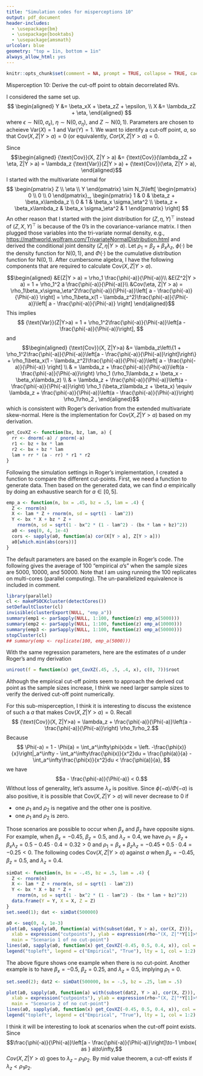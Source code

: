 ```yaml
---
title: "Simulation codes for misperceptions 10"
output: pdf_document
header-includes: 
  - \usepackage{bm}
  - \usepackage{booktabs}
  - \usepackage{amsmath}
urlcolor: blue
geometry: "top = 1in, bottom = 1in"
always_allow_html: yes
---
```


\newcommand{\Var}{ {\text{Var}}}
\newcommand{\Cov}{ {\text{Cov}}}

```R
knitr::opts_chunk$set(comment = NA, prompt = TRUE, collapse = TRUE, cache = TRUE, warning = FALSE)
```

Misperception 10: Derive the cut-off point to obtain decorrelated RVs. 


I considered the same set up. 
$$
\begin{aligned}
Y &= \beta_xX + \beta_zZ + \epsilon, \\
X &= \lambda_zZ + \eta, 
\end{aligned}
$$
where $\epsilon\sim\mbox{N}(0, \sigma_\epsilon)$, $\eta\sim\mbox{N}(0, \sigma_\eta)$, 
and $Z\sim\mbox{N}(0, 1)$. 
Parameters are chosen to acheieve $\Var(X) = 1$ and $\Var(Y) = 1$.
We want to identify a cut-off point, $a$, so that 
$\Cov(X, Z|Y > a) = 0$ (or equivalently, $Cor(X, Z|Y > a) = 0$.


Since
$$\begin{aligned}
\Cov(X, Z|Y > a) &= \Cov(\lambda_zZ + \eta, Z|Y > a) = \lambda_z\Var(Z|Y > a) + \Cov(\eta, Z|Y > a),
\end{aligned}$$
I started with the multivariate normal for
$$
\begin{pmatrix} Z \\ \eta \\ Y \end{pmatrix} \sim
N_3\left[
\begin{pmatrix} 0 \\ 0 \\ 0 \end{pmatrix}_, 
\begin{pmatrix} 1 & 0 & \beta_z + \beta_x\lambda_z \\ 
0 & 1 & \beta_x \sigma_\eta^2 \\ 
\beta_z + \beta_x\lambda_z & \beta_x \sigma_\eta^2 & 1 \end{pmatrix}
\right]
$$
An other reason that I started with the joint distribution for $(Z,\eta, Y)^\top$ 
instead of $(Z,X, Y)^\top$ is because of the 0's in the covariance-variance matrix.
I then plugged those variables into the tri-variate normal density, e.g., 
[https://mathworld.wolfram.com/TrivariateNormalDistribution.html](https://mathworld.wolfram.com/TrivariateNormalDistribution.html) and derived the conditional joint density $(Z, \eta|Y > a)$.
Let $\rho_1 = \beta_z + \beta_x\lambda_z$, 
$\phi(\cdot)$ be the density function for $\mbox{N}(0, 1)$, 
and $\Phi(\cdot)$ be the cumulative distribution function for $\mbox{N}(0, 1)$.
After cumbersome algebra, I have the following components that are required to calculate $\Cov(X, Z|Y > a)$.

$$\begin{aligned}
&E(Z|Y > a) = \rho_1 \frac{\phi(-a)}{\Phi(-a)}\\
&E(Z^2|Y > a) = 1 + \rho_1^2 a \frac{\phi(-a)}{\Phi(-a)}\\
&Cov(\eta, Z|Y > a) = \rho_1\beta_x\sigma_\eta^2\frac{\phi(-a)}{\Phi(-a)}\left[ a - \frac{\phi(-a)}{\Phi(-a)} \right] 
 = \rho_1\beta_x(1 - \lambda_z^2)\frac{\phi(-a)}{\Phi(-a)}\left[ a - \frac{\phi(-a)}{\Phi(-a)} \right] 
\end{aligned}$$ 
This implies
$$ \Var(Z|Y>a) = 1 + \rho_1^2\frac{\phi(-a)}{\Phi(-a)}\left[a - \frac{\phi(-a)}{\Phi(-a)}\right], $$
and 
$$\begin{aligned}
\Cov(X, Z|Y>a) &= \lambda_z\left\{1 + \rho_1^2\frac{\phi(-a)}{\Phi(-a)}\left[a - \frac{\phi(-a)}{\Phi(-a)}\right]\right\} + 
\rho_1\beta_x(1 - \lambda_z^2)\frac{\phi(-a)}{\Phi(-a)}\left[ a - \frac{\phi(-a)}{\Phi(-a)} \right] \\
& = \lambda_z + \frac{\phi(-a)}{\Phi(-a)}\left(a - \frac{\phi(-a)}{\Phi(-a)}\right) \rho_1 (\rho_1\lambda_z + \beta_x - \beta_x\lambda_z) \\
& = \lambda_z + \frac{\phi(-a)}{\Phi(-a)}\left(a - \frac{\phi(-a)}{\Phi(-a)}\right) \rho_1 (\beta_z\lambda_z + \beta_x)
\equiv \lambda_z + \frac{\phi(-a)}{\Phi(-a)}\left(a - \frac{\phi(-a)}{\Phi(-a)}\right) \rho_1\rho_2 , 
\end{aligned}$$
which is consistent with Roger's derivation from the extended multivariate skew-normal.
Here is the implementation for $\Cov(X, Z|Y > a)$ based on my derivation. 
```R
get_CovXZ <- function(bx, bz, lam, a) {
  rr <- dnorm(-a) / pnorm(-a)
  r1 <- bz + bx * lam
  r2 <- bx + bz * lam
  lam + rr * (a - rr) * r1 * r2
}
```

Following the simulation settings in Roger's implementation, I created a function to compare the different cut-points.
First, we need a function to generate data. 
Then based on the generated data, we can find $a$ empirically by doing an exhaustive search for $a\in[0, 5]$.
```R
emp_a <- function(n, bx = .45, bz = .5, lam = .4) {
  Z <- rnorm(n)
  X <- lam * Z + rnorm(n, sd = sqrt(1 - lam^2))
  Y <- bx * X + bz * Z +
    rnorm(n, sd = sqrt(1 - bx^2 * (1 - lam^2) - (bx * lam + bz)^2))
  a0 <- seq(0, 4, 1e-4)
  cors <- sapply(a0, function(a) cor(X[Y > a], Z[Y > a]))
  a0[which.min(abs(cors))]
}
```
The default parameters are based on the example in Roger's code. 
The following gives the average of 100 "empirical $a$'s" when the sample sizes are 5000, 10000, and 50000.
Note that I am using running the 100 replicates on multi-cores (parallel computing).
The un-parallelized equivalence is included in comment.
```R
library(parallel) 
cl <- makePSOCKcluster(detectCores())
setDefaultCluster(cl)
invisible(clusterExport(NULL, "emp_a"))
summary(emp1 <- parSapply(NULL, 1:100, function(z) emp_a(5000)))
summary(emp2 <- parSapply(NULL, 1:100, function(z) emp_a(10000)))
summary(emp3 <- parSapply(NULL, 1:100, function(z) emp_a(50000)))
stopCluster(cl)
## summary(emp <- replicate(100, emp_a(5000)))
```
With the same regression parameters, here are the estimates of $a$ under Roger's and my derivation
```R
uniroot(f = function(x) get_CovXZ(.45, .5, .4, x), c(0, 7))$root
```
Although the empirical cut-off points seem to approach the derived cut point as the sample sizes increase,
I think we need larger sample sizes to verify the derived cut-off point numerically.


For this sub-misperception, I think it is interesting to discuss the existence of such a $a$ that 
makes $\Cov(X, Z|Y > a) = 0$.
Recall 
$$\Cov(X, Z|Y>a) = \lambda_z + \frac{\phi(-a)}{\Phi(-a)}\left(a - \frac{\phi(-a)}{\Phi(-a)}\right) \rho_1\rho_2.$$
Because
$$
\Phi(-a) = 1 - \Phi(a) = \int_a^\infty\phi(x)dx = \left. -\frac{\phi(x)}{x}\right|_a^\infty - \int_a^\infty\frac{\phi(x)}{x^2}du = \frac{\phi(a)}{a} - \int_a^\infty\frac{\phi(x)}{x^2}du < \frac{\phi(a)}{a},
$$
we have 
$$a - \frac{\phi(-a)}{\Phi(-a)} < 0.$$
Without loss of generality, let's assume $\lambda_z$ is positive.
Since $\phi(-a) / \Phi(-a)$ is also positive, 
it is possible that $\Cov(X, Z|Y>a)$ will never decrease to 0 if 

  - one $\rho_1$ and $\rho_2$ is negative and the other one is positive.
  - one $\rho_1$ and $\rho_2$ is zero.
  
Those scenarios are possible to occur when $\beta_x$ and $\beta_z$ have opposite signs.
For example, when $\beta_x = -0.45$, $\beta_z = 0.5$, and $\lambda_z = 0.4$, we have
$\rho_1 = \beta_z + \beta_x\lambda_z = 0.5 - 0.45 \cdot 0.4 = 0.32 > 0$ and
$\rho_1 = \beta_x + \beta_z\lambda_z = -0.45 + 0.5 \cdot 0.4 = -0.25 < 0$.
The following codes $\Cov(X, Z|Y > a)$ against $a$ when $\beta_x = -0.45$, $\beta_z = 0.5$, and $\lambda_z = 0.4$.
```R
simDat <- function(n, bx = -.45, bz = .5, lam = .4) { 
  Z <- rnorm(n)
  X <- lam * Z + rnorm(n, sd = sqrt(1 - lam^2))
  Y <- bx * X + bz * Z +
    rnorm(n, sd = sqrt(1 - bx^2 * (1 - lam^2) - (bx * lam + bz)^2))
  data.frame(Y = Y, X = X, Z = Z)
}
set.seed(1); dat <- simDat(500000)
```

```R
a0 <- seq(0, 4, 1e-3)  
plot(a0, sapply(a0, function(a) with(subset(dat, Y > a), cor(X, Z))), 'l',
  xlab = expression("cutpoints"), ylab = expression(rho~"(X, Z|"*Y[1]>tau*")"), 
  main = "Scenario 1 of no cut-point")
lines(a0, sapply(a0, function(x) get_CovXZ(-0.45, 0.5, 0.4, x)), col = 2)
legend("topleft", legend = c("Empirical", "True"), lty = 1, col = 1:2)
```
The above figure shows one example when there is no cut-point. 
Another example is to have $\beta_x = -0.5$, $\beta_z = 0.25$, and $\lambda_z = 0.5$, implying $\rho_1 = 0$.
```R
set.seed(2); dat2 <- simDat(500000, bx = -.5, bz = .25, lam = .5)
```
```R
plot(a0, sapply(a0, function(a) with(subset(dat2, Y > a), cor(X, Z))), 'l',
  xlab = expression("cutpoints"), ylab = expression(rho~"(X, Z|"*Y[1]>tau*")"), 
  main = "Scenario 2 of no cut-point") 
lines(a0, sapply(a0, function(x) get_CovXZ(-0.45, 0.5, 0.4, x)), col = 2)
legend("topleft", legend = c("Empirical", "True"), lty = 1, col = 1:2)
```
I think it will be interesting to look at scenarios when the cut-off point exists. 
Since
$$\frac{\phi(-a)}{\Phi(-a)}\left[a - \frac{\phi(-a)}{\Phi(-a)}\right]\to-1 \mbox{ as } a\to\infty,$$
$Cov(X, Z|Y>a)$ goes to $\lambda_z - \rho_1\rho_2$. 
By mid value theorem, a cut-off exists if $\lambda_z < \rho_1\rho_2$. 



